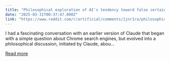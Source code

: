 ```yaml
---
title: "Philosophical exploration of AI's tendency toward false certainty - a conversation with Claude about cognitive biases in LLMs"
date: "2025-03-31T00:37:47.000Z"
link: "https://www.reddit.com/r/artificial/comments/1jnr1ra/philosophical_exploration_of_ais_tendency_toward/"
---
```


I had a fascinating conversation with an earlier version of Claude that began with a simple question about Chrome search engines, but evolved into a philosophical discussion, initiated by Claude, abou...

[Read more](https://www.reddit.com/r/artificial/comments/1jnr1ra/philosophical_exploration_of_ais_tendency_toward/)
